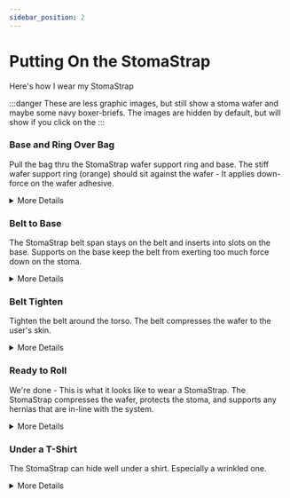 ```yaml
---
sidebar_position: 2
---
```


# Putting On the StomaStrap

Here's how I wear my StomaStrap


:::danger
These are less graphic images, but still show a stoma wafer and maybe some navy boxer-briefs. The images are hidden by default, but will show if you click on the <ImageOnClick imageUrl="/img/spoiler/Rickroll.jpg" altText="RickRoll" buttonName="🔍"/> 
:::


### Base and Ring Over Bag <ImageOnClick imageUrl="/img/spoiler/250324/07_BaseAndRingOverBag.jpg" altText="BaseAndRingOverBag" buttonName="🔍"/>

Pull the bag thru the StomaStrap wafer support ring and base. The stiff wafer support ring (orange) should sit against the wafer - It applies down-force on the wafer adhesive.

<details>
<summary>More Details</summary>

Here, you can really see that parastomal hernia on my left hand side. The belt support will serve to squash that down shortly.

</details>


### Belt to Base <ImageOnClick imageUrl="/img/spoiler/250324/08_BeltToBase.jpg" altText="BeltToBase" buttonName="🔍"/>

The StomaStrap belt span stays on the belt and inserts into slots on the base. Supports on the base keep the belt from exerting too much force down on the stoma.

<details>
<summary>More Details</summary>

The first designs that I used had huge supports to avoid compressing the stoma at all. They aren't really needed for my stoma. It functions fine while somewhat squished. 
We can design higher supports if that's needed.

</details>

### Belt Tighten <ImageOnClick imageUrl="/img/spoiler/250324/09_BeltTighten.jpg" altText="BeltTighten" buttonName="🔍"/>

Tighten the belt around the torso. The belt compresses the wafer to the user's skin.

<details>
<summary>More Details</summary>

If it feels too tight, it is too tight.

You can see here that the parastomal hernia is supported (aka squashed down) by the belt and support base. 

</details>

### Ready to Roll <ImageOnClick imageUrl="/img/spoiler/250324/10_ReadyToRoll.jpg" altText="ReadyToRoll" buttonName="🔍"/>

We're done - This is what it looks like to wear a StomaStrap. The StomaStrap compresses the wafer, protects the stoma, and supports any hernias that are in-line with the system.

<details>
<summary>More Details</summary>

The StomaStrap is not designed to hide your stoma. There are better alternatives if that is the goal. 

The StomaStrap is designed to keep ostomates active and secure.

</details>


### Under a T-Shirt <ImageOnClick imageUrl="/img/spoiler/250324/11_UnderATshirt.jpg" altText="UnderATshirt" buttonName="🔍"/>

The StomaStrap can hide well under a shirt. Especially a wrinkled one. 

<details>
<summary>More Details</summary>

Yes, if you're looking for it, you can tell something is under the shirt. 


</details>




